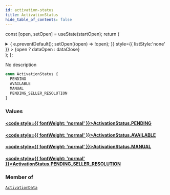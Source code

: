 ```yaml
---
id: activation-status
title: ActivationStatus
hide_table_of_contents: false
---
```






const [open, setOpen] = useState(startOpen);
return (
<details {...(open ? { open: true } : {})} className="details" style={{ border:'none', boxShadow:'none', background:'var(--ifm-background-color)' }}>
<summary
onClick={(e) => {
e.preventDefault();
setOpen((open) => !open);
}}
style={{ listStyle:'none' }} >
{open ? dataOpen : dataClose}
</summary>
{open && children}
</details>
);
};

No description

```graphql
enum ActivationStatus {
  PENDING
  AVAILABLE
  MANUAL
  PENDING_SELLER_RESOLUTION
}
```

### Values

#### [<code style={{ fontWeight: 'normal' }}>ActivationStatus.<b>PENDING</b></code>](#)

>

#### [<code style={{ fontWeight: 'normal' }}>ActivationStatus.<b>AVAILABLE</b></code>](#)

>

#### [<code style={{ fontWeight: 'normal' }}>ActivationStatus.<b>MANUAL</b></code>](#)

>

#### [<code style={{ fontWeight: 'normal' }}>ActivationStatus.<b>PENDING_SELLER_RESOLUTION</b></code>](#)

>

### Member of

[`ActivationData`](/api/objects/activation-data) <Badge class="badge badge--secondary" text="object"/>
